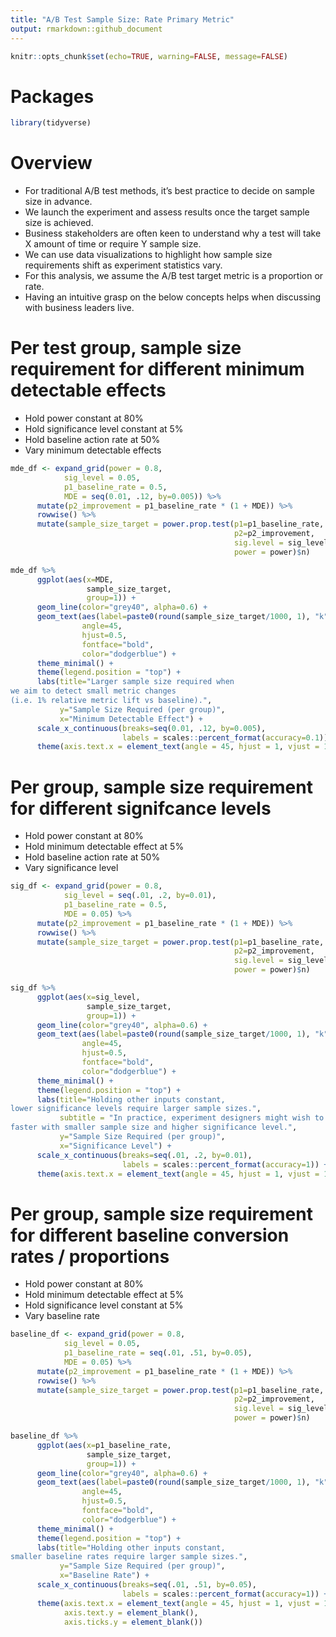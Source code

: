 ```yaml
---
title: "A/B Test Sample Size: Rate Primary Metric"
output: rmarkdown::github_document
---
```


```r
knitr::opts_chunk$set(echo=TRUE, warning=FALSE, message=FALSE)
```

# Packages
```r
library(tidyverse)
```

# Overview
- For traditional A/B test methods, it's best practice to decide on sample size in advance.
- We launch the experiment and assess results once the target sample size is achieved.
- Business stakeholders are often keen to understand why a test will take X amount of time or require Y sample size.
- We can use data visualizations to highlight how sample size requirements shift as experiment statistics vary.
- For this analysis, we assume the A/B test target metric is a proportion or rate.
- Having an intuitive grasp on the below concepts helps when discussing with business leaders live.

# Per test group, sample size requirement for different minimum detectable effects 
- Hold power constant at 80%
- Hold significance level constant at 5%
- Hold baseline action rate at 50%
- Vary minimum detectable effects 

```r
mde_df <- expand_grid(power = 0.8,
            sig_level = 0.05,
            p1_baseline_rate = 0.5,
            MDE = seq(0.01, .12, by=0.005)) %>%
      mutate(p2_improvement = p1_baseline_rate * (1 + MDE)) %>%
      rowwise() %>%
      mutate(sample_size_target = power.prop.test(p1=p1_baseline_rate,
                                                  p2=p2_improvement,
                                                  sig.level = sig_level,
                                                  power = power)$n)

mde_df %>%
      ggplot(aes(x=MDE,
                 sample_size_target,
                 group=1)) +
      geom_line(color="grey40", alpha=0.6) +
      geom_text(aes(label=paste0(round(sample_size_target/1000, 1), "k")),
                angle=45, 
                hjust=0.5,
                fontface="bold",
                color="dodgerblue") +
      theme_minimal() +
      theme(legend.position = "top") +
      labs(title="Larger sample size required when
we aim to detect small metric changes 
(i.e. 1% relative metric lift vs baseline).",
           y="Sample Size Required (per group)",
           x="Minimum Detectable Effect") +
      scale_x_continuous(breaks=seq(0.01, .12, by=0.005),
                         labels = scales::percent_format(accuracy=0.1)) +
      theme(axis.text.x = element_text(angle = 45, hjust = 1, vjust = 1))
```

# Per group, sample size requirement for different signifcance levels
- Hold power constant at 80%
- Hold minimum detectable effect at 5%
- Hold baseline action rate at 50%
- Vary significance level

```r
sig_df <- expand_grid(power = 0.8,
            sig_level = seq(.01, .2, by=0.01),
            p1_baseline_rate = 0.5,
            MDE = 0.05) %>%
      mutate(p2_improvement = p1_baseline_rate * (1 + MDE)) %>%
      rowwise() %>%
      mutate(sample_size_target = power.prop.test(p1=p1_baseline_rate,
                                                  p2=p2_improvement,
                                                  sig.level = sig_level,
                                                  power = power)$n)

sig_df %>%
      ggplot(aes(x=sig_level,
                 sample_size_target,
                 group=1)) +
      geom_line(color="grey40", alpha=0.6) +
      geom_text(aes(label=paste0(round(sample_size_target/1000, 1), "k")),
                angle=45, 
                hjust=0.5,
                fontface="bold",
                color="dodgerblue") +
      theme_minimal() +
      theme(legend.position = "top") +
      labs(title="Holding other inputs constant,
lower significance levels require larger sample sizes.",
           subtitle = "In practice, experiment designers might wish to run an experiment 
faster with smaller sample size and higher significance level.",
           y="Sample Size Required (per group)",
           x="Significance Level") +
      scale_x_continuous(breaks=seq(.01, .2, by=0.01),
                         labels = scales::percent_format(accuracy=1)) +
      theme(axis.text.x = element_text(angle = 45, hjust = 1, vjust = 1))
```

# Per group, sample size requirement for different baseline conversion rates / proportions
- Hold power constant at 80%
- Hold minimum detectable effect at 5%
- Hold significance level constant at 5%
- Vary baseline rate

```r
baseline_df <- expand_grid(power = 0.8,
            sig_level = 0.05,
            p1_baseline_rate = seq(.01, .51, by=0.05),
            MDE = 0.05) %>%
      mutate(p2_improvement = p1_baseline_rate * (1 + MDE)) %>%
      rowwise() %>%
      mutate(sample_size_target = power.prop.test(p1=p1_baseline_rate,
                                                  p2=p2_improvement,
                                                  sig.level = sig_level,
                                                  power = power)$n)

baseline_df %>%
      ggplot(aes(x=p1_baseline_rate,
                 sample_size_target,
                 group=1)) +
      geom_line(color="grey40", alpha=0.6) +
      geom_text(aes(label=paste0(round(sample_size_target/1000, 1), "k")),
                angle=45, 
                hjust=0.5,
                fontface="bold",
                color="dodgerblue") +
      theme_minimal() +
      theme(legend.position = "top") +
      labs(title="Holding other inputs constant,
smaller baseline rates require larger sample sizes.",
           y="Sample Size Required (per group)",
           x="Baseline Rate") +
      scale_x_continuous(breaks=seq(.01, .51, by=0.05),
                         labels = scales::percent_format(accuracy=1)) +
      theme(axis.text.x = element_text(angle = 45, hjust = 1, vjust = 1),
            axis.text.y = element_blank(),
            axis.ticks.y = element_blank())
```


